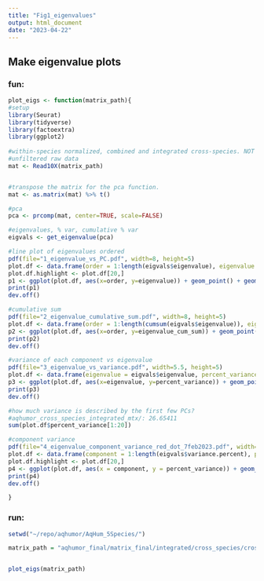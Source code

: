 ```yaml
---
title: "Fig1_eigenvalues"
output: html_document
date: "2023-04-22"
---
```


## Make eigenvalue plots

### fun:
```r

plot_eigs <- function(matrix_path){
#setup
library(Seurat)
library(tidyverse)
library(factoextra)
library(ggplot2)
  
#within-species normalized, combined and integrated cross-species. NOT subsetted.
#unfiltered raw data
mat <- Read10X(matrix_path)


#transpose the matrix for the pca function.
mat <- as.matrix(mat) %>% t()

#pca
pca <- prcomp(mat, center=TRUE, scale=FALSE)

#eigenvalues, % var, cumulative % var
eigvals <- get_eigenvalue(pca)

#line plot of eigenvalues ordered
pdf(file="1_eigenvalue_vs_PC.pdf", width=8, height=5)
plot.df <- data.frame(order = 1:length(eigvals$eigenvalue), eigenvalue = eigvals$eigenvalue)
plot.df.highlight <- plot.df[20,]
p1 <- ggplot(plot.df, aes(x=order, y=eigenvalue)) + geom_point() + geom_point(data = plot.df.highlight, colour = "red" ) + theme_bw() +theme(panel.border = element_blank(), panel.grid.major = element_blank(), panel.grid.minor = element_blank(), axis.line = element_line(colour = "black"))
print(p1)
dev.off()

#cumulative sum
pdf(file="2_eigenvalue_cumulative_sum.pdf", width=8, height=5)
plot.df <- data.frame(order = 1:length(cumsum(eigvals$eigenvalue)), eigenvalue_cum_sum = cumsum(eigvals$eigenvalue))
p2 <- ggplot(plot.df, aes(x=order, y=eigenvalue_cum_sum)) + geom_point() +theme_bw() +xlab("order") +ylab("eigenvalue cumulative sum")
print(p2)
dev.off()

#variance of each component vs eigenvalue
pdf(file="3_eigenvalue_vs_variance.pdf", width=5.5, height=5)
plot.df <- data.frame(eigenvalue = eigvals$eigenvalue, percent_variance = eigvals$variance.percent)
p3 <- ggplot(plot.df, aes(x=eigenvalue, y=percent_variance)) + geom_point() +theme_bw() + xlab("eigenvalue") + ylab("percent variance")
print(p3)
dev.off()

#how much variance is described by the first few PCs?
#aqhumor_cross_species_integrated_mtx/: 26.65411
sum(plot.df$percent_variance[1:20])

#component variance
pdf(file="4_eigenvalue_component_variance_red_dot_7feb2023.pdf", width=3.4, height=2.2)
plot.df <- data.frame(component = 1:length(eigvals$variance.percent), percent_variance = eigvals$variance.percent)
plot.df.highlight <- plot.df[20,]
p4 <- ggplot(plot.df, aes(x = component, y = percent_variance)) + geom_point(size=0.5)  + xlab("Principal Component") + ylab("Percent Variance") + geom_point(data = plot.df.highlight, colour = "red", size=0.5) + theme_bw() +theme(panel.border = element_blank(), panel.grid.major = element_blank(), panel.grid.minor = element_blank(), axis.line = element_line(colour = "black"), axis.text.x=element_text(size=6.5), axis.text.y = element_text(size=6.5), axis.title = element_text(size = 7))
print(p4)
dev.off()

}


```

### run:
```r

setwd("~/repo/aqhumor/AqHum_5Species/")

matrix_path = "aqhumor_final/matrix_final/integrated/cross_species/cross_species_integrated/aqhumor_cross_species_integrated_mtx/"


plot_eigs(matrix_path)


```
